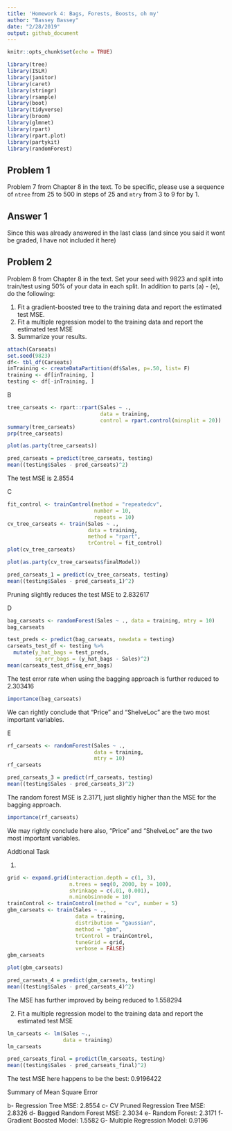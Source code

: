 ```yaml
---
title: 'Homework 4: Bags, Forests, Boosts, oh my'
author: "Bassey Bassey"
date: "2/28/2019"
output: github_document
---
```


```r
knitr::opts_chunk$set(echo = TRUE)
```


```r
library(tree)
library(ISLR)
library(janitor)
library(caret)
library(stringr)
library(rsample)
library(boot)
library(tidyverse)
library(broom)
library(glmnet)
library(rpart)
library(rpart.plot)
library(partykit)
library(randomForest)
```



## Problem 1

Problem 7 from Chapter 8 in the text. To be specific, please use a sequence of
`ntree` from 25 to 500 in steps of 25 and `mtry` from 3 to 9 for by 1. 

## Answer 1

Since this was already answered in the last class (and since you said it wont be graded, I have not included it here)


## Problem 2

Problem 8 from Chapter 8 in the text. Set your seed with 9823 and split into 
train/test using 50\% of your data in each split. In addition to 
parts (a) - (e), do the following:

1. Fit a gradient-boosted tree to the training data and report the estimated 
test MSE. 
2. Fit a multiple regression model to the training data and report the 
estimated test MSE
3. Summarize your results. 

```r
attach(Carseats)
set.seed(9823)
df<- tbl_df(Carseats)
inTraining <- createDataPartition(df$Sales, p=.50, list= F)
training <- df[inTraining, ]
testing <- df[-inTraining, ]
```

B

```r

tree_carseats <- rpart::rpart(Sales ~ ., 
                              data = training,
                              control = rpart.control(minsplit = 20))
summary(tree_carseats)
prp(tree_carseats)
```

```r
plot(as.party(tree_carseats))
```

```r
pred_carseats = predict(tree_carseats, testing)
mean((testing$Sales - pred_carseats)^2)
```
 The test MSE is 2.8554
 
 
C


```r
fit_control <- trainControl(method = "repeatedcv",
                            number = 10, 
                            repeats = 10)
cv_tree_carseats <- train(Sales ~ ., 
                          data = training,
                          method = "rpart", 
                          trControl = fit_control)
plot(cv_tree_carseats)
```

```r
plot(as.party(cv_tree_carseats$finalModel))
```

```r
pred_carseats_1 = predict(cv_tree_carseats, testing)
mean((testing$Sales - pred_carseats_1)^2)
```

Pruning slightly reduces the test MSE to 2.832617

D


```r
bag_carseats <- randomForest(Sales ~ ., data = training, mtry = 10)
bag_carseats

test_preds <- predict(bag_carseats, newdata = testing)
carseats_test_df <- testing %>%
  mutate(y_hat_bags = test_preds,
         sq_err_bags = (y_hat_bags - Sales)^2)
mean(carseats_test_df$sq_err_bags)
```

The test error rate when using the bagging approach is further reduced to 2.303416


```r
importance(bag_carseats)
```

We can rightly conclude that “Price” and “ShelveLoc” are the two most important variables.

E

```r
rf_carseats <- randomForest(Sales ~ ., 
                            data = training,
                            mtry = 10)
rf_carseats

pred_carseats_3 = predict(rf_carseats, testing)
mean((testing$Sales - pred_carseats_3)^2)
```
The random forest MSE is 2.3171, just slightly higher than the MSE for the bagging approach.

```r
importance(rf_carseats)
```

We may rightly conclude here also, “Price” and “ShelveLoc” are the two most important variables.

Addtional Task

1.

```r
grid <- expand.grid(interaction.depth = c(1, 3), 
                    n.trees = seq(0, 2000, by = 100),
                    shrinkage = c(.01, 0.001),
                    n.minobsinnode = 10)
trainControl <- trainControl(method = "cv", number = 5)
gbm_carseats <- train(Sales ~ ., 
                      data = training, 
                      distribution = "gaussian", 
                      method = "gbm",
                      trControl = trainControl, 
                      tuneGrid = grid,
                      verbose = FALSE)
gbm_carseats
```

```r
plot(gbm_carseats)
```

```r
pred_carseats_4 = predict(gbm_carseats, testing)
mean((testing$Sales - pred_carseats_4)^2)
```

The MSE has further improved by being reduced to 1.558294


2. Fit a multiple regression model to the training data and report the  estimated test MSE
```r
lm_carseats <- lm(Sales ~.,
                  data = training)
lm_carseats

pred_carseats_final = predict(lm_carseats, testing)
mean((testing$Sales - pred_carseats_final)^2)
```
The test MSE here happens to be the best: 0.9196422

Summary of Mean Square Error

b- Regression Tree MSE: 2.8554
c- CV Pruned Regression Tree MSE: 2.8326
d- Bagged Random Forest MSE: 2.3034
e- Random Forest: 2.3171
f- Gradient Boosted Model: 1.5582
G- Multiple Regression Model: 0.9196
